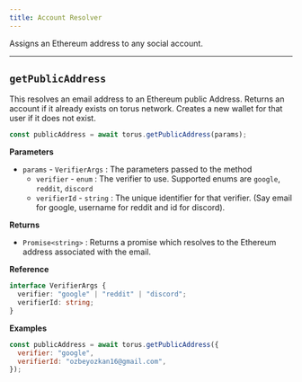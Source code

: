 ```yaml
---
title: Account Resolver
---
```


Assigns an Ethereum address to any social account.

---

## `getPublicAddress`

This resolves an email address to an Ethereum public Address. Returns an account
if it already exists on torus network. Creates a new wallet for that user if it
does not exist.

```javascript
const publicAddress = await torus.getPublicAddress(params);
```

**Parameters**

- `params` - `VerifierArgs` : The parameters passed to the method
  - `verifier` - `enum` : The verifier to use. Supported enums are `google`,
    `reddit`, `discord`
  - `verifierId` - `string` : The unique identifier for that verifier. \(Say
    email for google, username for reddit and id for discord\).

**Returns**

- `Promise<string>` : Returns a promise which resolves to the Ethereum address
  associated with the email.

**Reference**

```typescript
interface VerifierArgs {
  verifier: "google" | "reddit" | "discord";
  verifierId: string;
}
```

**Examples**

```javascript
const publicAddress = await torus.getPublicAddress({
  verifier: "google",
  verifierId: "ozbeyozkan16@gmail.com",
});
```
